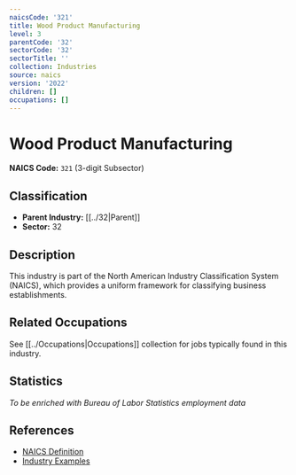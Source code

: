 ```yaml
---
naicsCode: '321'
title: Wood Product Manufacturing
level: 3
parentCode: '32'
sectorCode: '32'
sectorTitle: ''
collection: Industries
source: naics
version: '2022'
children: []
occupations: []
---
```

# Wood Product Manufacturing

**NAICS Code:** `321` (3-digit Subsector)

## Classification

- **Parent Industry:** [[../32|Parent]]
- **Sector:** 32

## Description

This industry is part of the North American Industry Classification System (NAICS), which provides a uniform framework for classifying business establishments.

## Related Occupations

See [[../Occupations|Occupations]] collection for jobs typically found in this industry.

## Statistics

*To be enriched with Bureau of Labor Statistics employment data*

## References

- [NAICS Definition](https://www.census.gov/naics/)
- [Industry Examples](https://www.census.gov/naics/2022NAICS/)
